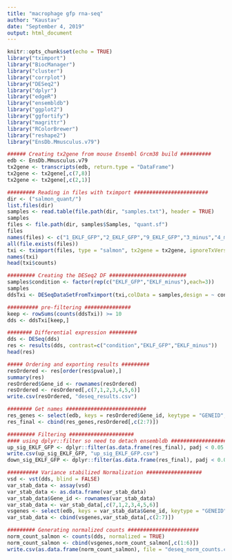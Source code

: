 ```yaml
---
title: "macrophage gfp rna-seq"
author: "Kaustav"
date: "September 4, 2019"
output: html_document
---
```


```r
knitr::opts_chunk$set(echo = TRUE)
library("tximport")
library("BiocManager")
library("cluster")
library("corrplot")
library("DESeq2")
library("dplyr")
library("edgeR")
library("ensembldb")
library("ggplot2")
library("ggfortify")
library("magrittr")
library("RColorBrewer")
library("reshape2")
library("EnsDb.Mmusculus.v79")
```

```r
###### Creating tx2gene from mouse Ensembl Grcm38 build ##########
edb <- EnsDb.Mmusculus.v79
tx2gene <- transcripts(edb, return.type = "DataFrame")
tx2gene <- tx2gene[,c(7,8)]
tx2gene <- tx2gene[,c(2,1)]
```

```r
######### Reading in files with tximport ########################
dir <- ("salmon_quant/")
list.files(dir)
samples <- read.table(file.path(dir, "samples.txt"), header = TRUE)
samples
files <- file.path(dir, samples$Samples, "quant.sf")
files
names(files) <- c("1_EKLF_GFP","2_EKLF_GFP","9_EKLF_GFP","3_minus","4_minus","10_minus")
all(file.exists(files))
txi <- tximport(files, type = "salmon", tx2gene = tx2gene, ignoreTxVersion = TRUE)
names(txi)
head(txi$counts)
```

```r
######### Creating the DESeq2 DF #########################
samples$condition <- factor(rep(c("EKLF_GFP","EKLF_minus"),each=3))
samples
ddsTxi <- DESeqDataSetFromTximport(txi,colData = samples,design = ~ condition)
```

```r
########## pre-filtering ###############
keep <- rowSums(counts(ddsTxi)) >= 10
dds <- ddsTxi[keep,]
```

```r
######## Differential expression #########
dds <- DESeq(dds)
res <- results(dds, contrast=c("condition","EKLF_GFP","EKLF_minus"))
head(res)
```

```r
##### Ordering and exporting results #########
resOrdered <- res[order(res$pvalue),]
summary(res)
resOrdered$Gene_id <- rownames(resOrdered)
resOrdered <- resOrdered[,c(7,1,2,3,4,5,6)]
write.csv(resOrdered, "deseq_results.csv")
```


```r
######## Get names ##########################
res_genes <- select(edb, keys = resOrdered$Gene_id, keytype = "GENEID", columns = c("GENEID", "GENENAME"))
res_final <- cbind(res_genes,resOrdered[,c(2:7)])
```

```r
######### Filtering #####################
#### using dplyr::filter so need to detach ensembldb ##################
up_sig_EKLF_GFP <- dplyr::filter(as.data.frame(res_final), padj < 0.05 & log2FoldChange > 0)
write.csv(up_sig_EKLF_GFP, "up_sig_EKLF_GFP.csv")
down_sig_EKLF_GFP <- dplyr::filter(as.data.frame(res_final), padj < 0.05 & log2FoldChange < 0)
```

```r
########## Variance stabilized Normalization ##################
vsd <- vst(dds, blind = FALSE)
var_stab_data <- assay(vsd)
var_stab_data <- as.data.frame(var_stab_data)
var_stab_data$Gene_id <- rownames(var_stab_data)
var_stab_data <- var_stab_data[,c(7,1,2,3,4,5,6)]
vsgenes <- select(edb, keys = var_stab_data$Gene_id, keytype = "GENEID", columns = c("GENEID", "GENENAME"))
var_stab_data <- cbind(vsgenes,var_stab_data[,c(2:7)])
```

```r
######### Generating normalized counts #######################
norm_count_salmon <- counts(dds, normalized = TRUE)
norm_count_salmon <- cbind(vsgenes,norm_count_salmon[,c(1:6)])
write.csv(as.data.frame(norm_count_salmon), file = "deseq_norm_counts.csv")
```

